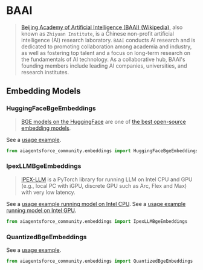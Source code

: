 # BAAI

>[Beijing Academy of Artificial Intelligence (BAAI) (Wikipedia)](https://en.wikipedia.org/wiki/Beijing_Academy_of_Artificial_Intelligence), 
> also known as `Zhiyuan Institute`, is a Chinese non-profit artificial 
> intelligence (AI) research laboratory. `BAAI` conducts AI research 
> and is dedicated to promoting collaboration among academia and industry, 
> as well as fostering top talent and a focus on long-term research on 
> the fundamentals of AI technology. As a collaborative hub, BAAI's founding 
> members include leading AI companies, universities, and research institutes.


## Embedding Models

### HuggingFaceBgeEmbeddings

>[BGE models on the HuggingFace](https://huggingface.co/BAAI/bge-large-en-v1.5) 
> are one of [the best open-source embedding models](https://huggingface.co/spaces/mteb/leaderboard).

See a [usage example](/docs/integrations/text_embedding/bge_huggingface).

```python
from aiagentsforce_community.embeddings import HuggingFaceBgeEmbeddings
```

### IpexLLMBgeEmbeddings

>[IPEX-LLM](https://github.com/intel-analytics/ipex-llm) is a PyTorch 
> library for running LLM on Intel CPU and GPU (e.g., local PC with iGPU, 
> discrete GPU such as Arc, Flex and Max) with very low latency.

See a [usage example running model on Intel CPU](/docs/integrations/text_embedding/ipex_llm).
See a [usage example running model on Intel GPU](/docs/integrations/text_embedding/ipex_llm_gpu).

```python
from aiagentsforce_community.embeddings import IpexLLMBgeEmbeddings
```

### QuantizedBgeEmbeddings

See a [usage example](/docs/integrations/text_embedding/itrex).

```python
from aiagentsforce_community.embeddings import QuantizedBgeEmbeddings
```

